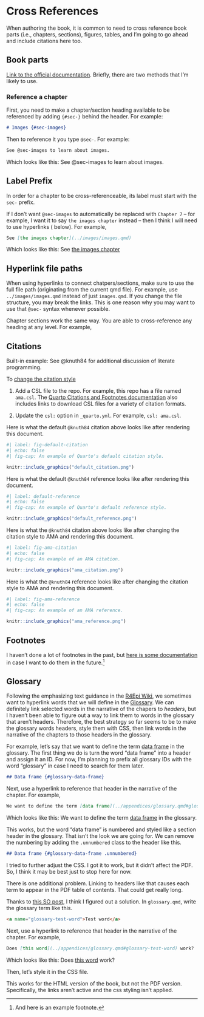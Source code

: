 # Cross References {#sec-crossrefs}

When authoring the book, it is common to need to cross reference book parts (i.e., chapters, sections), figures, tables, and I'm going to go ahead and include citations here too.

## Book parts

[Link to the official documentation](https://quarto.org/docs/books/book-crossrefs.html). Briefly, there are two methods that I'm likely to use.

### Reference a chapter

First, you need to make a chapter/section heading available to be referenced by adding `{#sec-}` behind the header.  For example:

````markdown
# Images {#sec-images}
````

Then to reference it you type `@sec-`. For example:

````markdown
See @sec-images to learn about images.
````

Which looks like this: See @sec-images to learn about images.

::: callout-important
## Label Prefix

In order for a chapter to be cross-referenceable, its label must start with the `sec-` prefix.
:::

If I don't want `@sec-images` to automatically be replaced with `Chapter 7` -- for example, I want it to say `the images chapter` instead -- then I think I will need to use hyperlinks ( below). For example,

````markdown
See [the images chapter](../images/images.qmd)
````

Which looks like this: See [the images chapter](../images/images.qmd)

::: callout-important
## Hyperlink file paths

When using hyperlinks to connect chatpers/sections, make sure to use the full file path (originating from the current qmd file). For example, use `../images/images.qmd` instead of just `images.qmd`. If you change the file structure, you may break the links. This is one reason why you may want to use that `@sec-` syntax whenever possible.
:::

Chapter sections work the same way. You are able to cross-reference any heading at any level. For example, 

## Citations

Built-in example: See @knuth84 for additional discussion of literate programming.

To [change the citation style](https://quarto.org/docs/authoring/footnotes-and-citations.html)

1. Add a CSL file to the repo. For example, this repo has a file named `ama.csl`. The [Quarto Citations and Footnotes documentation](https://quarto.org/docs/authoring/footnotes-and-citations.html) also includes links to download CSL files for a variety of citation formats.

2. Update the `csl:` option in `_quarto.yml`. For example, `csl: ama.csl`.

Here is what the default `@knuth84` citation above looks like after rendering this document.

```r
#| label: fig-default-citation
#| echo: false
#| fig-cap: An example of Quarto's default citation style.

knitr::include_graphics("default_citation.png")
```

Here is what the default `@knuth84` reference looks like after rendering this document.

```r
#| label: default-reference
#| echo: false
#| fig-cap: An example of Quarto's default reference style.

knitr::include_graphics("default_reference.png")
```

Here is what the `@knuth84` citation above looks like after changing the citation style to AMA and rendering this document.

```r
#| label: fig-ama-citation
#| echo: false
#| fig-cap: An example of an AMA citation.

knitr::include_graphics("ama_citation.png")
```

Here is what the `@knuth84` reference looks like after changing the citation style to AMA and rendering this document.

```r
#| label: fig-ama-reference
#| echo: false
#| fig-cap: An example of an AMA reference.

knitr::include_graphics("ama_reference.png")
```

## Footnotes

I haven't done a lot of footnotes in the past, but [here is some documentation](https://quarto.org/docs/authoring/footnotes-and-citations.html#footnotes) in case I want to do them in the future.^[And here is an example footnote.]

## Glossary

Following the emphasizing text guidance in the [R4Epi Wiki](https://github.com/brad-cannell/r4epi/wiki/Emphasizing-Text), we sometimes want to hyperlink words that we will define in the [Glossary](../appendices/glossary.qmd). We can definitely link selected words in the narrative of the chapers to _headers_, but I haven't been able to figure out a way to link them to words in the glossary that aren't headers. Therefore, the best strategy so far seems to be to make the glossary words headers, style them with CSS, then link words in the narrative of the chapters to those headers in the glossary. 

For example, let's say that we want to define the term [data frame](../appendices/glossary.qmd#glossary-data-frame) in the glossary. The first thing we do is turn the word "data frame" into a header and assign it an ID. For now, I'm planning to prefix all glossary IDs with the word "glossary" in case I need to search for them later. 

````markdown
## Data frame {#glossary-data-frame}
````

Next, use a hyperlink to reference that header in the narrative of the chapter. For example, 

````markdown
We want to define the term [data frame](../appendices/glossary.qmd#glossary-data-frame) in the glossary.
````

Which looks like this: We want to define the term [data frame](../appendices/glossary.qmd#glossary-data-frame) in the glossary.

This works, but the word "data frame" is numbered and styled like a section header in the glossary. That isn't the look we are going for. We can remove the numbering by adding the `.unnumbered` class to the header like this.

````markdown
## Data frame {#glossary-data-frame .unnumbered}
````

I tried to further adjust the CSS. I got it to work, but it didn't affect the PDF. So, I think it may be best just to stop here for now.

There is one additional problem. Linking to headers like that causes each term to appear in the PDF table of contents. That could get really long.

Thanks to [this SO post](https://stackoverflow.com/questions/35285467/how-to-make-a-line-below-text-without-text-decoration-underline), I think I figured out a solution. In `glossary.qmd`, write the glossary term like this.

````markdown
<a name="glossary-test-word">Test word</a>
````

Next, use a hyperlink to reference that header in the narrative of the chapter. For example, 

````markdown
Does [this word](../appendices/glossary.qmd#glossary-test-word) work?
````

Which looks like this: Does [this word](../appendices/glossary.qmd#glossary-test-word) work?

Then, let's style it in the CSS file. 

This works for the HTML version of the book, but not the PDF version. Specifically, the links aren't active and the css styling isn't applied.
